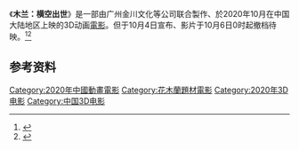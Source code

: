 {{Infobox Film
|片名     = 木兰：横空出世
|导演     = 廖光华
|监制     = 
|上映日期 = {{Film date|2020|10|3|中国大陆}}
|片长     = 99分钟
|产地     = {{CHNML}}
|语言     = [[現代標準漢語|普通话]]
|前集          = 
|续集          = 
|中国大陆片名  = 
|港澳片名      = 
|新马片名      = 
|台湾片名      = 
|imdb_id     = 
}}
《'''木兰：横空出世'''》是一部由广州金川文化等公司联合製作、於2020年10月在中国大陆地区上映的3D动画[[電影|電影]]。但于10月4日宣布、影片于10月6日0时起撤档待映。<ref>{{Cite web|title=动画电影《木兰：横空出世》撤出国庆档，自称宣发资源不足|url=https://www.shobserver.com/news/detail?id=296864|accessdate=2020-11-03|work=上观}}</ref><ref>{{Cite web|title=国漫电影"木兰:横空出世"发看点海报 中国木兰不朽传奇 豪情胆色不输男儿|url=http://news.mtime.com/2020/10/02/1604239.html|accessdate=2020-11-03|work=Mtime时光网}}</ref>

== 参考资料 ==
{{reflist}}

[[Category:2020年中國動畫電影|Category:2020年中國動畫電影]]
[[Category:花木蘭題材電影|Category:花木蘭題材電影]]
[[Category:2020年3D电影|Category:2020年3D电影]]
[[Category:中国3D电影|Category:中国3D电影]]